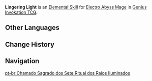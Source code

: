 {{Genius Invokation TCG Skill Infobox
|image      = Lingering Light Character Card Skill.png
|type       = Elemental Skill
|character  = Electro Abyss Mage
|element    = Electro
|matching   = 3
|unaligned  = 
|effect     = Summons 1 '''[[Tanglebolt Ring]]'''.<br><br>{{TCG Summon|Tanglebolt Ring}}
|order      = 2
}}
'''Lingering Light''' is an [[Character Card Elemental Skill|Elemental Skill]] for [[Electro Abyss Mage (Character Card)|Electro Abyss Mage]] in [[Genius Invokation TCG]].

==Other Languages==
{{Other Languages
|en      = Lingering Light
|zhs     = 缠光的祭法
|zhs_rm  = Chánguāng de Jìfǎ
|zht     = 纏光的祭法
|zht_rm  = Chánguāng de Jìfǎ
|zh_tl   = Sacrificial Law of Entangling Light
|ja      = 光纏の祭法
|ja_rm   = Kouten no Saihou{{Assumed}}
|ja_tl   = 
|ko      = 전광의 마법
|ko_rm   = Jeon'gwang-ui Mabeop
|ko_tl   = Magic of Electric Light
|es      = Ofrenda lumínica
|es_tl   = Luminous Offering
|fr      = Lumière persistante
|fr_tl   = Lingering Light
|ru      = Воздаяние свету
|ru_tl   = 
|th      = Lingering Light
|vi      = Nghi Thức Chớp Sáng
|vi_tl   = 
|de      = Opferritual des Blitzlichts
|de_tl   = Sacrifical Ritual of Lightning Flash
|id      = Lingering Light
|pt      = Ritual dos Raios Iluminados
|pt_tl   = 
|tr      = Dolanan Işık
|tr_tl   = 
|it      = Luce persistente
|it_tl   = 
}}

==Change History==
{{Change History|3.7}}

==Navigation==
{{Genius Invokation TCG Skill Navbox|Electro Abyss Mage}}

[[pt-br:Chamado Sagrado dos Sete:Ritual dos Raios Iluminados]]